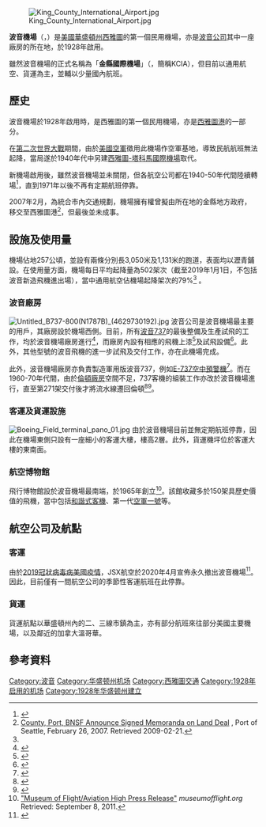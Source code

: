 {{Infobox airport
|airport_name = 波音機場<br />Boeing Field
|ativename   = 
| image        = BoeingField.jpg
| image-width  = 180
|type = 商用國內机场<br>試飛機場
|operator = 金縣政府（民航及共用設備）<br>[[波音公司|波音公司]]（飛機工廠設備）
|opened = 1947年
|city-served  = [[File:Flag_of_United_States.svg|20px]] [[美国|美国]][[华盛顿州|华盛顿州]][[西雅图|西雅图]]
|location     = [[File:Flag_of_United_States.svg|20px]] [[美国|美国]][[华盛顿州|华盛顿州]][[金县_(华盛顿州)|金縣]]
|distance_to_city =  
|IATA = BFI
|ICAO = KBFI
|FAA = BFI
| WMO =
| elevation-f  = 21
| elevation-m  = 6 
| coordinates  = {{coord|47|31|48|N|122|18|07|W|type:airport}}
|r1-number = 14R/32L
|r1-length-f = 10,000 
|r1-length-m = 3,050
|r1-surface = 瀝青 
|r2-number = 14L/32R 
|r2-length-f = 3,709 
|r2-length-m = 1,131 
|r2-surface = 瀝青 
|stat-year    = 2018 
|stat1-header = 起降架次 
|stat1-data   = 183,268 
|footnotes    = 來源: [[美國聯邦航空總署|FAA]]<ref name="FAA">{{FAA-airport|ID=BFI|use=PU|own=PU|site=26396.*A}}. Federal Aviation Administration. Effective November 15, 2012.</ref>
}}
[[File:King_County_International_Airport.jpg|thumb]]

'''波音機場'''（{{lang-en|Boeing Field}}，{{airport codes|BFI|KBFI|BFI}}）是[[美國|美國]][[華盛頓州|華盛頓州]][[西雅圖|西雅圖]]的第一個民用機場，亦是[[波音公司|波音公司]]其中一座廠房的所在地，於1928年啟用。

雖然波音機場的正式名稱為「'''金縣國際機場'''」（{{lang-en|King County International Airport}}，簡稱KCIA），但目前以通用航空、貨運為主，並輔以少量國內航班。

==歷史==
波音機場於1928年啟用時，是西雅圖的第一個民用機場，亦是[[西雅圖港|西雅圖港]]的一部分。

在[[第二次世界大戰|第二次世界大戰]]期間，由於[[美國空軍|美國空軍]]徵用此機場作空軍基地，導致民航航班無法起降，當局遂於1940年代中另建[[西雅圖-塔科馬國際機場|西雅圖-塔科馬國際機場]]取代。

新機場啟用後，雖然波音機場並未關閉，但各航空公司都在1940-50年代間陸續轉場<ref>{{Cite web |url=https://merrick.library.miami.edu/cdm/compoundobject/collection/asm0341/id/21774/rec/314 |title=存档副本 |access-date=2020-08-27 |archive-date=2021-01-18 |archive-url=https://web.archive.org/web/20210118150656/https://merrick.library.miami.edu/cdm/compoundobject/collection/asm0341/id/21774/rec/314 |dead-url=no }}</ref>，直到1971年以後不再有定期航班停靠。

2007年2月，為統合市內交通規劃，機場擁有權曾擬由所在地的金縣地方政府，移交至西雅圖港<ref>[http://www.portseattle.org/news/press/2007/02_26_2007_20.shtml County, Port, BNSF Announce Signed Memoranda on Land Deal] {{Webarchive|url=https://web.archive.org/web/20080725055956/http://www.portseattle.org/news/press/2007/02_26_2007_20.shtml |date=2008-07-25 }}, Port of Seattle, February 26, 2007.  Retrieved 2009-02-21.</ref>，但最後並未成事。

==設施及使用量==
機場佔地257公頃，並設有兩條分別長3,050米及1,131米的跑道，表面均以瀝青鋪設。在使用量方面，機場每日平均起降量為502架次（截至2019年1月1日，不包括波音新造飛機進出場），當中通用航空佔機場起降架次的79%<ref name="FAA" /> 。

===波音廠房===
[[File:Untitled_B737-800(N1787B)_(4629730192).jpg|thumb]]
波音公司是波音機場最主要的用戶，其廠房設於機場西側。目前，所有[[波音737|波音737]]的最後整備及生產試飛的工作，均於波音機場廠房進行<ref>{{cite web |title=Major Production Facilities: Renton, Washington |url=http://www.boeing.com/commercial/facilities/rentonsite.html |publisher=The Boeing Company |url-status=dead |archiveurl=https://web.archive.org/web/20090305005032/http://www.boeing.com/commercial/facilities/rentonsite.html |archivedate=March 5, 2009 |accessdate=February 22, 2009}}</ref>，而廠房內設有相應的飛機上漆<ref>{{cite press release |date=March 2, 2001 |title=Earthquake Update – Frequently Asked Questions |url=http://www.boeing.com/news/releases/2001/q1/news_release_010302f.html |publisher=The Boeing Company |url-status=dead |archiveurl=https://web.archive.org/web/20100917175005/http://www.boeing.com/news/releases/2001/q1/news_release_010302f.html |archivedate=September 17, 2010 |accessdate=February 22, 2009}}</ref>及試飛設備<ref>{{cite web |last=Tinseth |first=Randy |title=Boeing Field 1969 |work=Randy's Journal |publisher=Boeing |url=http://www.boeing.com/randy/archives/photos/boeing_field_1969.html |url-status=dead |archiveurl=https://web.archive.org/web/20080905024154/http://www.boeing.com/randy/archives/photos/boeing_field_1969.html |archivedate=September 5, 2008 |accessdate=February 22, 2009}}</ref>。此外，其他型號的波音飛機的進一步試飛及交付工作，亦在此機場完成。

此外，波音機場廠房亦負責製造軍用版波音737，例如[[E-737空中預警機|E-737空中預警機]]<ref>{{cite press release |date=May 20, 2004 |title=Boeing Conducts Successful First Flight of Australia's 737 Airborne Early Warning & Control Aircraft |url=http://www.boeing.com/news/releases/2004/q2/nr_040520s.html |publisher=The Boeing Company |url-status=dead |archiveurl=https://web.archive.org/web/20060318205001/http://www.boeing.com/news/releases/2004/q2/nr_040520s.html |archivedate=March 18, 2006 |accessdate=February 22, 2009}}</ref>。而在1960-70年代間，由於[[波音倫頓廠房|倫頓廠房]]空間不足，737客機的組裝工作亦改於波音機場進行，直至第271架交付後才將流水線遷回倫頓<ref name="Wallace">{{cite news |last=Wallace |first=James |date=February 12, 2006 |title=Boeing delivers its 5,000th 737 |url=https://www.seattlepi.com/business/article/Boeing-delivers-its-5-000th-737-1195654.php |work=Seattle Post-Intelligencer |accessdate=December 18, 2007 |archive-date=2021-02-14 |archive-url=https://web.archive.org/web/20210214160102/https://www.seattlepi.com/business/article/Boeing-delivers-its-5-000th-737-1195654.php |dead-url=no }}</ref><ref>{{cite news |last=Gates |first=Dominic |date=December 30, 2005 |title=Successor to Boeing 737 likely to be built in state |url=http://seattletimes.nwsource.com/html/businesstechnology/2002711126_mulally30.html |work=The Seattle Times |url-status=dead |archiveurl=https://web.archive.org/web/20070502213028/http://seattletimes.nwsource.com/html/businesstechnology/2002711126_mulally30.html |archivedate=May 2, 2007 |accessdate=February 10, 2008}}</ref>。

===客運及貨運設施===
[[File:Boeing_Field_terminal_pano_01.jpg|thumb]]
由於波音機場目前並無定期航班停靠，因此在機場東側只設有一座細小的客運大樓，樓高2層。此外，貨運機坪位於客運大樓的東南面。

===航空博物館===
{{main|飛行博物館}}
飛行博物館設於波音機場最南端，於1965年創立<ref name="Museum of Flight">[http://www.museumofflight.org/press/aviation-high-school-breaks-ground-museum-flight "Museum of Flight/Aviation High Press Release"] {{Wayback|url=http://www.museumofflight.org/press/aviation-high-school-breaks-ground-museum-flight |date=20160418110713 }} ''museumofflight.org'' Retrieved: September 8, 2011.</ref>。該館收藏多於150架具歷史價值的飛機，當中包括[[和諧式客機|和諧式客機]]、第一代[[空軍一號|空軍一號]]等。

==航空公司及航點==
===客運===
由於[[2019冠狀病毒病美國疫情|2019冠狀病毒病美國疫情]]，JSX航空於2020年4月宣佈永久撤出波音機場<ref>{{cite news |last=McIntosh |first=Andrew |date=April 9, 2020 |title=Two carriers suspend passenger flights from Boeing Field |url=https://www.bizjournals.com/seattle/news/2020/04/09/two-carriers-suspend-passenger-flight-boeing-field.html |work=Puget Sound Business Journal |accessdate=May 12, 2020 |archive-date=2021-01-23 |archive-url=https://web.archive.org/web/20210123023441/https://www.bizjournals.com/seattle/news/2020/04/09/two-carriers-suspend-passenger-flight-boeing-field.html |dead-url=no }}</ref>。因此，目前僅有一間航空公司的季節性客運航班在此停靠。
{{airport-dest-list
| {{flagicon|USA}} 肯莫爾航空（M5）| 星期五港、聖胡安群島
}}

===貨運===
貨運航點以華盛頓州內的二、三線市鎮為主，亦有部分航班來往部分美國主要機場，以及鄰近的加拿大溫哥華。
{{Airport destination list
| AirPac Airlines | 弗農山, [[佩恩机场|埃弗里特]], 尤金, 安吉利斯港, [[波特兰国际机场|波特兰]], 沙加緬度（公務機場）, [[斯波坎国际机场|斯波坎]], 舊斯波坎機場, 雅基馬
| Ameriflight | 貝靈厄姆, 弗農山, 埃弗里特, [[克奇坎国际机场|克奇坎]], 刘易斯顿, 摩西湖市, 奧林匹亞, 奥马克, 波特兰, 斯波坎, 塔科马, 三城, 瓦拉瓦拉, 韦纳奇, 雅基馬
| SkyLink Express | [[溫哥華國際機場|溫哥華]]
| [[联合包裹服务航空|联合包裹服务航空]] | [[泰德·史蒂文斯安克雷奇國際機場|安克雷奇]], 芝加哥/羅克福德, [[丹佛國際機場|丹佛]], [[路易维尔国际机场|路易维尔]], [[安大略国际机场|安大略]], 波特兰, 斯波坎, 溫哥華   
| Western Air Express | 波特兰
}}
==參考資料==
{{reflist}}

{{波音}}
[[Category:波音|Category:波音]]
[[Category:华盛顿州机场|Category:华盛顿州机场]]
[[Category:西雅圖交通|Category:西雅圖交通]]
[[Category:1928年启用的机场|Category:1928年启用的机场]]
[[Category:1928年华盛顿州建立|Category:1928年华盛顿州建立]]